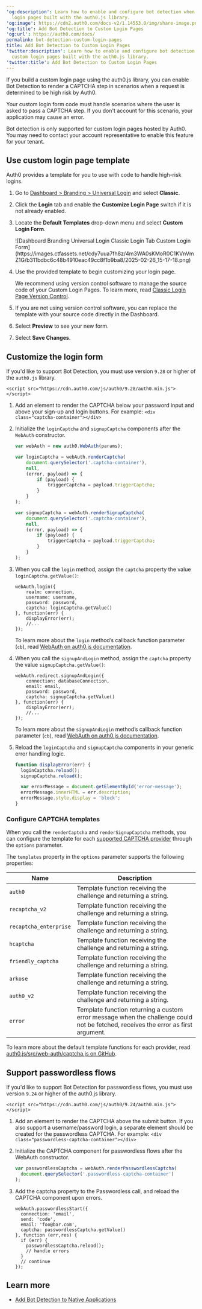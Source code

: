 ---
'og:description': Learn how to enable and configure bot detection when using custom
  login pages built with the auth0.js library.
'og:image': https://cdn2.auth0.com/docs-v2/1.14553.0/img/share-image.png
'og:title': Add Bot Detection to Custom Login Pages
'og:url': https://auth0.com/docs/
permalink: bot-detection-custom-login-pages
title: Add Bot Detection to Custom Login Pages
'twitter:description': Learn how to enable and configure bot detection when using
  custom login pages built with the auth0.js library.
'twitter:title': Add Bot Detection to Custom Login Pages
---
If you build a custom login page using the auth0.js library, you can enable <Tooltip tip="Bot Detection: Form of attack protection in which Auth0 blocks suspected bot traffic by enabling a CAPTCHA during the login process." cta="View Glossary" href="/docs/glossary?term=Bot+Detection">Bot Detection</Tooltip> to render a CAPTCHA step in scenarios when a request is determined to be high risk by Auth0.

Your custom login form code must handle scenarios where the user is asked to pass a CAPTCHA step. If you don't account for this scenario, your application may cause an error.

<Callout icon="file-lines" color="#0EA5E9" iconType="regular">

Bot detection is only supported for custom login pages hosted by Auth0. You may need to contact your account representative to enable this feature for your tenant.

</Callout>

## Use custom login page template

Auth0 provides a template for you to use with code to handle high-risk logins.

1. Go to [Dashboard > Branding > Universal Login](https://manage.auth0.com/#/login_settings) and select **Classic**.
2. Click the **Login** tab and enable the **Customize Login Page** switch if it is not already enabled.
3. Locate the **Default Templates** drop-down menu and select **Custom Login Form**.

   <Frame>![Dashboard Branding Universal Login Classic Login Tab Custom Login Form](https://images.ctfassets.net/cdy7uua7fh8z/4m3WA0sKMoR0C1KVnVmZ1G/b311bdbc6c48b4910eac49cc8f1b9ba8/2025-02-26_15-17-18.png)</Frame>
4. Use the provided template to begin customizing your login page.

   <Callout icon="file-lines" color="#0EA5E9" iconType="regular">

   We recommend using version control software to manage the source code of your Custom Login Pages. To learn more, read [Classic Login Page Version Control](/docs/customize/login-pages/classic-login/version-control).

   </Callout>
5. If you are not using version control software, you can replace the template with your source code directly in the Dashboard.
6. Select **Preview** to see your new form.
7. Select **Save Changes**.

## Customize the login form

If you'd like to support Bot Detection, you must use version `9.28` or higher of the `auth0.js` library.

`<script src="https://cdn.auth0.com/js/auth0/9.28/auth0.min.js"></script>`

1. Add an element to render the CAPTCHA below your password input and above your sign-up and login buttons. For example: `<div class="captcha-container"></div>`
2. Initialize the `loginCaptcha` and `signupCaptcha` components after the `WebAuth` constructor.

   ```javascript lines
   var webAuth = new auth0.WebAuth(params);

   var loginCaptcha = webAuth.renderCaptcha(
       document.querySelector('.captcha-container'),
       null,
       (error, payload) => {
           if (payload) {
               triggerCaptcha = payload.triggerCaptcha;
           }
       }
   );

   var signupCaptcha = webAuth.renderSignupCaptcha(
       document.querySelector('.captcha-container'),
       null,
       (error, payload) => {
           if (payload) {
               triggerCaptcha = payload.triggerCaptcha;
           }
       }
   );
   ```


   

   
3. When you call the `login` method, assign the `captcha` property the value `loginCaptcha.getValue()`:

   ```text lines
   webAuth.login({
       realm: connection,
       username: username,
       password: password,
       captcha: loginCaptcha.getValue()
   }, function(err) {
       displayError(err);
       //...
   });
   ```


   

   

   To learn more about the `login` method’s callback function parameter (`cb`), read [WebAuth on auth0.js documentation](https://auth0.github.io/auth0.js/global.html#login).
4. When you call the `signupAndLogin` method, assign the `captcha` property the value `signupCaptcha.getValue()`:

   ```text lines
   webAuth.redirect.signupAndLogin({
       connection: databaseConnection,
       email: email,
       password: password,
       captcha: signupCaptcha.getValue()
   }, function(err) {
       displayError(err);
       //...
   });
   ```


   

   

   To learn more about the `signupAndLogin` method’s callback function parameter (`cb`), read [WebAuth on auth0.js documentation](https://auth0.github.io/auth0.js/global.html#login).
5. Reload the `loginCaptcha` and `signupCaptcha` components in your generic error handling logic.

   ```javascript lines
   function displayError(err) {
     loginCaptcha.reload();
     signupCaptcha.reload();

     var errorMessage = document.getElementById('error-message');
     errorMessage.innerHTML = err.description;
     errorMessage.style.display = 'block';
   }
   ```


   

   

### Configure CAPTCHA templates

When you call the `renderCaptcha` and `renderSignupCaptcha` methods, you can configure the template for each [supported CAPTCHA provider](/docs/secure/attack-protection/bot-detection/configure-captcha) through the `options` parameter.

The `templates` property in the `options` parameter supports the following properties:

<table class="table"><thead>
<tr>
<th><strong>Name</strong></th>
<th><strong>Description</strong></th>
</tr>
</thead>
<tbody>
<tr>
<td><code>auth0</code></td>
<td>Template function receiving the challenge and returning a string.</td>
</tr>
<tr>
<td><code>recaptcha_v2</code></td>
<td>Template function receiving the challenge and returning a string.</td>
</tr>
<tr>
<td><code>recaptcha_enterprise</code></td>
<td>Template function receiving the challenge and returning a string.</td>
</tr>
<tr>
<td><code>hcaptcha</code></td>
<td>Template function receiving the challenge and returning a string.</td>
</tr>
<tr>
<td><code>friendly_captcha</code></td>
<td>Template function receiving the challenge and returning a string.</td>
</tr>
<tr>
<td><code>arkose</code></td>
<td>Template function receiving the challenge and returning a string.</td>
</tr>
<tr>
<td><code>auth0_v2</code></td>
<td>Template function receiving the challenge and returning a string.</td>
</tr>
<tr>
<td><code>error</code></td>
<td>Template function returning a custom error message when the challenge could not be fetched, receives the error as first argument.</td>
</tr>
</tbody>
</table>

To learn more about the default template functions for each provider, read [auth0.js/src/web-auth/captcha.js on GitHub](https://github.com/auth0/auth0.js/blob/a3ddc0905a5da33aa190a9098467576976b95ec8/src/web-auth/captcha.js#L28).

## Support passwordless flows

If you'd like to support Bot Detection for <Tooltip tip="Passwordless: Form of authentication that does not rely on a password as the first factor." cta="View Glossary" href="/docs/glossary?term=passwordless">passwordless</Tooltip> flows, you must use version `9.24` or higher of the auth0.js library.

`<script src="https://cdn.auth0.com/js/auth0/9.24/auth0.min.js"></script>`

1. Add an element to render the CAPTCHA above the submit button. If you also support a username/password login, a separate element should be created for the passwordless CAPTCHA. For example:
   `<div class="passwordless-captcha-container"></div>`
2. Initialize the CAPTCHA component for passwordless flows after the WebAuth constructor.

   ```javascript lines
   var passwordlessCaptcha = webAuth.renderPasswordlessCaptcha(
     document.querySelector('.passwordless-captcha-container')
   );
   ```


   

   
3. Add the captcha property to the Passwordless call, and reload the CAPTCHA component upon errors.

   ```text lines
   webAuth.passwordlessStart({
     connection: 'email',
     send: 'code',
     email: 'foo@bar.com',
     captcha: passwordlessCaptcha.getValue()
   }, function (err,res) {
     if (err) {
       passwordlessCaptcha.reload();
       // handle errors
     }
     // continue
   });
   ```


   

   

## Learn more

* [Add Bot Detection to Native Applications](/docs/secure/attack-protection/bot-detection/bot-detection-native-apps)